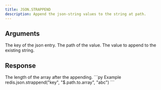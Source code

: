 ```yaml
---
title: JSON.STRAPPEND
description: Append the json-string values to the string at path.
---
```


## Arguments

<ParamField body="key" type="string" required>
    The key of the json entry.
</ParamField>
<ParamField body="path" type="string" default="$">
    The path of the value.
</ParamField>



<ParamField body="value" type="string" required>
    The value to append to the existing string.
</ParamField>


## Response

<ResponseField type="integer" required>
  The length of the array after the appending.
</ResponseField>

<RequestExample>
```py Example
redis.json.strappend("key", "$.path.to.array", "abc")
```
</RequestExample>
